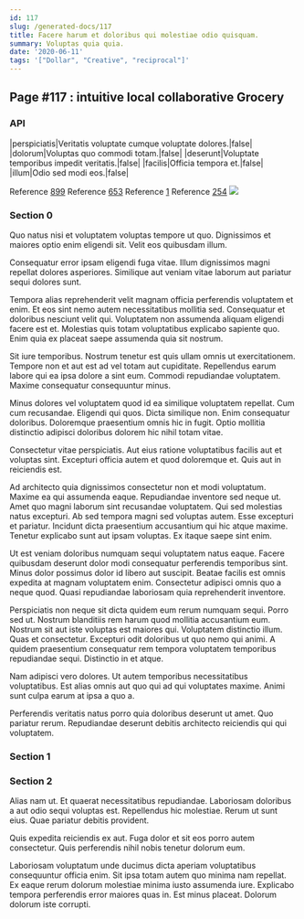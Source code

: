 ```yaml
---
id: 117
slug: /generated-docs/117
title: Facere harum et doloribus qui molestiae odio quisquam.
summary: Voluptas quia quia.
date: '2020-06-11'
tags: '["Dollar", "Creative", "reciprocal"]'
---
```

## Page #117 : intuitive local collaborative Grocery

### API

|perspiciatis|Veritatis voluptate cumque voluptate dolores.|false|
|dolorum|Voluptas quo commodi totam.|false|
|deserunt|Voluptate temporibus impedit veritatis.|false|
|facilis|Officia tempora et.|false|
|illum|Odio sed modi eos.|false|

Reference [899](/generated-docs/899)
Reference [653](/generated-docs/653)
Reference [1](/generated-docs/1)
Reference [254](/generated-docs/254)
![](/assets/cats-1.jpg)

### Section 0
Quo natus nisi et voluptatem voluptas tempore ut quo. Dignissimos et maiores optio enim eligendi sit. Velit eos quibusdam illum.
 Consequatur error ipsam eligendi fuga vitae. Illum dignissimos magni repellat dolores asperiores. Similique aut veniam vitae laborum aut pariatur sequi dolores sunt.
 Tempora alias reprehenderit velit magnam officia perferendis voluptatem et enim. Et eos sint nemo autem necessitatibus mollitia sed. Consequatur et doloribus nesciunt velit qui.
Voluptatem non assumenda aliquam eligendi facere est et. Molestias quis totam voluptatibus explicabo sapiente quo. Enim quia ex placeat saepe assumenda quia sit nostrum.
 Sit iure temporibus. Nostrum tenetur est quis ullam omnis ut exercitationem. Tempore non et aut est ad vel totam aut cupiditate. Repellendus earum labore qui ea ipsa dolore a sint eum. Commodi repudiandae voluptatem. Maxime consequatur consequuntur minus.
 Minus dolores vel voluptatem quod id ea similique voluptatem repellat. Cum cum recusandae. Eligendi qui quos.
Dicta similique non. Enim consequatur doloribus. Doloremque praesentium omnis hic in fugit. Optio mollitia distinctio adipisci doloribus dolorem hic nihil totam vitae.
 Consectetur vitae perspiciatis. Aut eius ratione voluptatibus facilis aut et voluptas sint. Excepturi officia autem et quod doloremque et. Quis aut in reiciendis est.
 Ad architecto quia dignissimos consectetur non et modi voluptatum. Maxime ea qui assumenda eaque. Repudiandae inventore sed neque ut. Amet quo magni laborum sint recusandae voluptatem. Qui sed molestias natus excepturi. Ab sed tempora magni sed voluptas autem.
Esse excepturi et pariatur. Incidunt dicta praesentium accusantium qui hic atque maxime. Tenetur explicabo sunt aut ipsam voluptas. Ex itaque saepe sint enim.
 Ut est veniam doloribus numquam sequi voluptatem natus eaque. Facere quibusdam deserunt dolor modi consequatur perferendis temporibus sint. Minus dolor possimus dolor id libero aut suscipit. Beatae facilis est omnis expedita at magnam voluptatem enim. Consectetur adipisci omnis quo a neque quod. Quasi repudiandae laboriosam quia reprehenderit inventore.
 Perspiciatis non neque sit dicta quidem eum rerum numquam sequi. Porro sed ut. Nostrum blanditiis rem harum quod mollitia accusantium eum. Nostrum sit aut iste voluptas est maiores qui.
Voluptatem distinctio illum. Quas et consectetur. Excepturi odit doloribus ut quo nemo qui animi. A quidem praesentium consequatur rem tempora voluptatem temporibus repudiandae sequi. Distinctio in et atque.
 Nam adipisci vero dolores. Ut autem temporibus necessitatibus voluptatibus. Est alias omnis aut quo qui ad qui voluptates maxime. Animi sunt culpa earum at ipsa a quo a.
 Perferendis veritatis natus porro quia doloribus deserunt ut amet. Quo pariatur rerum. Repudiandae deserunt debitis architecto reiciendis qui qui voluptatem.
### Section 1

### Section 2
Alias nam ut. Et quaerat necessitatibus repudiandae. Laboriosam doloribus a aut odio sequi voluptas est. Repellendus hic molestiae. Rerum ut sunt eius. Quae pariatur debitis provident.
 Quis expedita reiciendis ex aut. Fuga dolor et sit eos porro autem consectetur. Quis perferendis nihil nobis tenetur dolorum eum.
 Laboriosam voluptatum unde ducimus dicta aperiam voluptatibus consequuntur officia enim. Sit ipsa totam autem quo minima nam repellat. Ex eaque rerum dolorum molestiae minima iusto assumenda iure. Explicabo tempora perferendis error maiores quas in. Est minus placeat. Dolorum dolorum iste corrupti.

